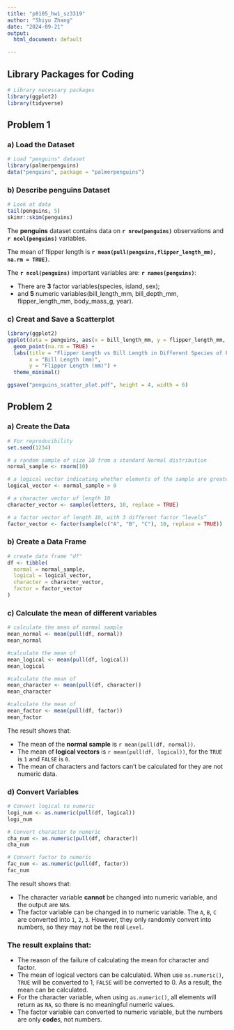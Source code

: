 ```yaml
---
title: "p8105_hw1_sz3319"
author: "Shiyu Zhang"
date: "2024-09-21"
output:
  html_document: default

---
```



## Library Packages for Coding

```r
# Library necessary packages
library(ggplot2)
library(tidyverse)
```

## Problem 1

### a) Load the Dataset

```r
# Load "penguins" dataset
library(palmerpenguins)
data("penguins", package = "palmerpenguins")
```

### b) Describe **penguins** Dataset

```r
# Look at data
tail(penguins, 5)
skimr::skim(penguins)
```

The **penguins** dataset contains data on **`r nrow(penguins)`** observations and **`r ncol(penguins)`** variables. 

The mean of flipper length is **`r mean(pull(penguins,flipper_length_mm), na.rm = TRUE)`**.

The **`r ncol(penguins)`** important variables are: **`r names(penguins)`**:

* There are **3** factor variables(species, island, sex);
* and **5** numeric variables(bill_length_mm, bill_depth_mm, flipper_length_mm, body_mass_g, year).


### c) Creat and Save a Scatterplot

```r
library(ggplot2)
ggplot(data = penguins, aes(x = bill_length_mm, y = flipper_length_mm, color = species)) +
  geom_point(na.rm = TRUE) +
  labs(title = "Flipper Length vs Bill Length in Different Species of Penguins",
       x = "Bill Length (mm)",
       y = "Flipper Length (mm)") +
  theme_minimal()
```

```r
ggsave("penguins_scatter_plot.pdf", height = 4, width = 6)
```


## Problem 2

### a) Create the Data

```r
# For reproducibility
set.seed(1234)

# a random sample of size 10 from a standard Normal distribution
normal_sample <- rnorm(10)

# a logical vector indicating whether elements of the sample are greater than 0
logical_vector <- normal_sample > 0

# a character vector of length 10
character_vector <- sample(letters, 10, replace = TRUE)

# a factor vector of length 10, with 3 different factor “levels”
factor_vector <- factor(sample(c("A", "B", "C"), 10, replace = TRUE))
```


### b) Create a Data Frame

```r
# create data frame "df"
df <- tibble(
  normal = normal_sample,
  logical = logical_vector,
  character = character_vector,
  factor = factor_vector
)
```

### c) Calculate the mean of different variables

```r
# calculate the mean of normal sample
mean_normal <- mean(pull(df, normal))
mean_normal

#calculate the mean of 
mean_logical <- mean(pull(df, logical))
mean_logical

#calculate the mean of 
mean_character <- mean(pull(df, character))
mean_character

#calculate the mean of 
mean_factor <- mean(pull(df, factor))
mean_factor
```

The result shows that:

* The mean of the **normal sample** is `r mean(pull(df, normal))`.
* The mean of **logical vectors** is `r mean(pull(df, logical))`, for the `TRUE` is `1` and `FALSE` is `0`.
* The mean of characters and factors can't be calculated for they are not numeric data.

### d) Convert Variables

```r
# Convert logical to numeric
logi_num <- as.numeric(pull(df, logical))
logi_num

# Convert character to numeric
cha_num <- as.numeric(pull(df, character))
cha_num

# Convert factor to numeric
fac_num <- as.numeric(pull(df, factor))
fac_num
```

The result shows that:

* The character variable **cannot** be changed into numeric variable, and the output are `NA`s.
* The factor variable can be changed in to numeric variable. The `A`, `B`, `C` are converted into 
`1`, `2`, `3`. However, they only randomly convert into numbers, so they may not be the real `Level`.

### The result explains that:

* The reason of the failure of calculating the mean for character and factor.
* The mean of logical vectors can be calculated. When use `as.numeric()`, `TRUE` will be converted to 1, `FALSE` will be converted to 0. As a result, the mean can be calculated.
* For the character variable, when using `as.numeric()`, all elements will return as `NA`, so there is no meaningful numeric values.
* The factor variable can converted to numeric variable, but the numbers are only **code**s, not numbers.


